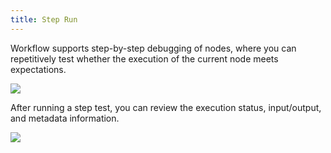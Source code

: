 ```yaml
---
title: Step Run
---
```



Workflow supports step-by-step debugging of nodes, where you can repetitively test whether the execution of the current node meets expectations.

![](https://assets-docs.dify.ai/dify-enterprise-mintlify/en/guides/workflow/debug-and-preview/36e547165a5088510c99baee4ce42bcd.png)

After running a step test, you can review the execution status, input/output, and metadata information.

![](https://assets-docs.dify.ai/dify-enterprise-mintlify/en/guides/workflow/debug-and-preview/040e1051d33b94d35e4683d3c89691a8.png)
